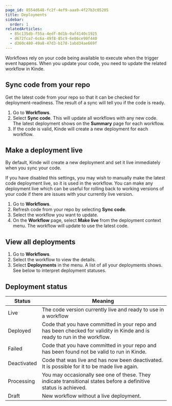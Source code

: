 ```yaml
---
page_id: 8554d648-fc2f-4ef9-aaa9-4f27b3c05205
title: Deployments
sidebar:
  order: 1
relatedArticles:
  - 85c135db-f55a-4edf-8d1b-0af4140c1925
  - d672fca7-6c6a-49f8-85c9-6e86ce99f440
  - d360c480-49a8-47d3-b178-1abd34ae669f
---
```


Workflows rely on your code being available to execute when the trigger event happens. When you update your code, you need to update the related workflow in Kinde.

## Sync code from your repo

Get the latest code from your repo so that it can be checked for deployment-readiness. The result of a sync will tell you if the code is ready.

1. Go to **Workflows**.
2. Select **Sync code**. This will update all workflows with any new code. The latest deployment shows on the **Summary** page for each workflow.
3. If the code is valid, Kinde will create a new deployment for each workflow.

## Make a deployment live

By default, Kinde will create a new deployment and set it live immediately when you sync your code.

If you have disabled this settings, you may wish to manually make the latest code deployment live, so it is used in the workflow. You can make any deployment live which can be useful for rolling back to working versions of your code if there are issues with your currently live version.

1. Go to **Workflows**.
2. Refresh code from your repo by selecting **Sync code**.
3. Select the workflow you want to update.
4. On the **Workflow** page, select **Make live** from the deployment context menu. The workflow will update to use the latest code.

## View all deployments

1. Go to **Workflows**.
2. Select the workflow to view the details.
3. Select **Deployments** in the menu. A list of all your deployments shows. See below to interpret deployment statuses.

## Deployment status

| Status      | Meaning                                                                                                                   |
| ----------- | ------------------------------------------------------------------------------------------------------------------------- |
| Live        | The code version currently live and ready to use in a workflow                                                            |
| Deployed    | Code that you have committed in your repo and has been checked for validity in Kinde and is ready to run in the workflow. |
| Failed      | Code that you have committed in your repo and has been found not be valid to run in Kinde.                                |
| Deactivated | Code that was live and has now been deactivated. It is possible for it to be made live again.                             |
| Processing  | You may occasionally see one of these. They indicate transitional states before a definitive status is achieved.          |
| Draft       | New workflow without a live deployment.                                                                                   |
